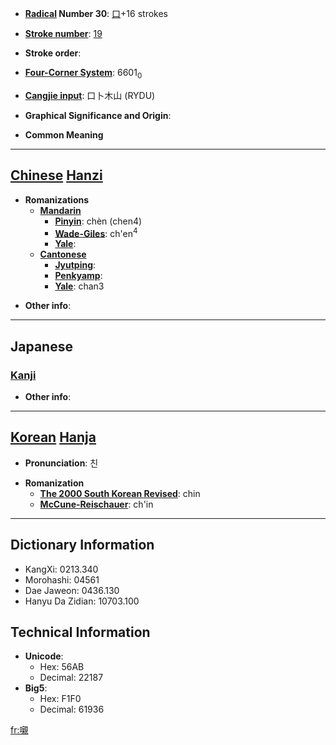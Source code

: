 * '''[[Wiktionary:Chinese radical index| Radical]] Number 30''': [[Wiktionary:Chinese radical index 口|口]]+16 strokes

* '''[[Wiktionary:Chinese total strokes index|Stroke number]]''': [[Wiktionary:Chinese total strokes index 19|19]]

* '''Stroke order''': 

* '''[[Wiktionary:Chinese four corner index|Four-Corner System]]''': 6601<sub>0</sub>

* '''[[Wiktionary:Chinese Cangjie index|Cangjie input]]''': 口卜木山 (RYDU)

* '''Graphical Significance and Origin''': 

* '''Common Meaning'''

----

== [[Chinese]] [[Hanzi]] ==

* '''Romanizations'''
** '''[[Mandarin]]'''
*** '''[[Pinyin]]''': chèn (chen4)
*** '''[[Wade-Giles]]''': ch'en<sup>4</sup>
*** '''[[Yale]]''': 
** '''[[Cantonese]]'''
*** '''[[Jyutping]]''':
*** '''[[Penkyamp]]''': 
*** '''[[Yale]]''': chan3

* '''Other info''': 

----

==Japanese==
===[[Kanji]]===
{{kanji|on readings=[[しん]] (shin)
|kun readings=[[ほどこす]] (hodokosu)
}}

* '''Other info''':  

----

== [[Korean]] [[Hanja]] ==

* '''Pronunciation''': 친

* '''Romanization'''
** '''[[The 2000 South Korean Revised Romanization|The 2000 South Korean Revised]]''': chin
** '''[[McCune-Reischauer]]''': ch'in

----

== Dictionary Information ==

* KangXi: 0213.340
* Morohashi: 04561
* Dae Jaweon: 0436.130
* Hanyu Da Zidian: 10703.100

== Technical Information ==

* '''Unicode''':
** Hex: 56AB
** Decimal: 22187
* '''Big5''':
** Hex: F1F0
** Decimal: 61936

[[fr:嚫]]